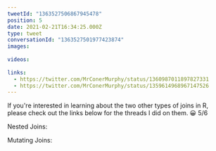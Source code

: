 ```yaml
---
tweetId: "1363527506867945478"
position: 5
date: 2021-02-21T16:34:25.000Z
type: tweet
conversationId: "1363527501977423874"
images:
  
videos:
  
links:
  - https://twitter.com/MrConerMurphy/status/1360987011897827331
  - https://twitter.com/MrConerMurphy/status/1359614968967147526
---
```

If you're interested in learning about the two other  types of joins in R, please check out the links below for the threads I did on them. 😀 5/6

Nested Joins: 

Mutating Joins: 

